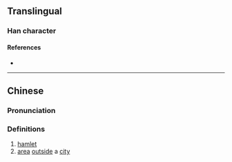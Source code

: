{{character info/new}}
==Translingual==

===Han character===
{{Han char|rn=102|rad=田|as=12|sn=17|four=|canj=WYTG|ids=⿰田童}}

====References====
* {{Han ref|kx=0766.190|dkj=21942|dj=1176.270|hdz=42553.010|uh=7583|ud=30083}}

----

==Chinese==
{{zh-forms}}

===Pronunciation===
{{zh-pron
|m=tuǎn
|c=tyun2
|mc=y
|oc=
|ma=
|cat=n
}}

===Definitions===
{{zh-hanzi}}

# [[hamlet]]
# [[area]] [[outside]] a [[city]]
